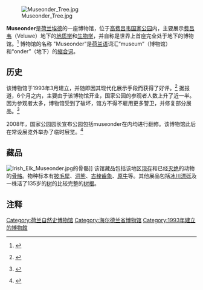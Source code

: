 [[File:Museonder_Tree.jpg|thumb]]

'''Museonder'''是[[荷兰|荷兰]][[埃德|埃德]]的一座博物馆，位于[[高费吕韦国家公园|高费吕韦国家公园]]内，主要展示[[费吕韦|费吕韦]]（Veluwe）地下的[[地质学|地质学]]和[[生物学|生物学]]，并自称是世界上首座完全处于地下的博物馆。<ref name="museonder1">{{Cite web |url=http://www.hogeveluwe.nl/page.asp?id=6 |title=Museonder |accessdate=2009-07-17 |publisher=Hoge Veluwe National Park |deadurl=yes |archiveurl=https://web.archive.org/web/20090425153539/http://www.hogeveluwe.nl/page.asp?id=6 |archivedate=2009-04-25 }}</ref> 博物馆的名称 "Museonder"是[[荷兰语|荷兰语]]词汇“museum”（博物馆）和“onder”（地下）的[[缩合词|缩合词]]。

==历史==
该博物馆于1993年3月建立，并随即因其现代化展示手段而获得了好评。<ref name="alleda">{{nl}} {{cite journal| author=Alleda, Marjolein| title=Pratende stenen| journal=Trouw| year=1993| url=http://www.trouw.nl/krantenarchief/1993/03/10/2665277/Pratende_stenen.html| access-date=2011-06-10| archive-date=2016-08-07| archive-url=https://web.archive.org/web/20160807054517/http://www.trouw.nl/krantenarchief/1993/03/10/2665277/Pratende_stenen.html| dead-url=no}}</ref> 据报道，6个月之内，主要由于该博物馆开业，国家公园的参观者人数上升了近一半。因为参观者太多，博物馆受到了破坏，馆方不得不雇用更多警卫，并修复部分展品。<ref name="trouw">{{nl}} {{cite journal| title=Succesvol museum lijdt onder jonge vandalen| journal=Trouw| year=1993| url=http://www.trouw.nl/krantenarchief/1993/08/06/2679015/Succesvol_museum_lijdt_onder_jonge_vandalen.html| access-date=2011-06-10| archive-date=2016-08-07| archive-url=https://web.archive.org/web/20160807044643/http://www.trouw.nl/krantenarchief/1993/08/06/2679015/Succesvol_museum_lijdt_onder_jonge_vandalen.html| dead-url=no}}</ref> 

2008年，国家公园园长宣布公园包括museonder在内均进行翻修。该博物馆此后在常设展览外举办了临时展览。<ref name="rd">{{nl}} {{cite journal| title=Opknapbeurt voor Hoge Veluwe| journal=Reformatorisch Dagblad| year=2008| url=http://www.refdag.nl/artikel/1374626/Opknapbeurt+voor+Hoge+Veluwe.html| access-date=2011-06-10| archive-date=2013-02-23| archive-url=https://archive.today/20130223035012/http://www.refdag.nl/artikel/1374626/Opknapbeurt+voor+Hoge+Veluwe.html| dead-url=yes}}</ref>

==藏品==
[[File:Irish_Elk_Museonder.jpg|thumb]]的骨骼]]
该馆藏品包括该地区[[现存类群|现存]]和已经[[灭绝|灭绝]]的动物的[[骨骼|骨骼]]。物种标本有[[披毛犀|披毛犀]]、[[洞熊|洞熊]]、[[古棱齒象|古棱齒象]]、[[原牛|原牛]]等。其他展品包括[[冰川漂砾|冰川漂砾]]及一株活了135岁的[[树|树]]的比较完整的[[树根|树根]]。

==注释==
{{reflist}}

{{coord|52.0981|5.8292|type:landmark_region:NL|display=title}}
[[Category:荷兰自然史博物馆|Category:荷兰自然史博物馆]]
[[Category:海尔德兰省博物馆|Category:海尔德兰省博物馆]]
[[Category:1993年建立的博物館|Category:1993年建立的博物館]]